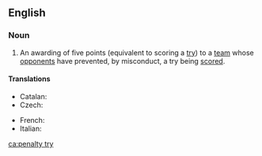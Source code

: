 ==English==

===Noun===
{{en-noun|penalty tries}}

# {{lb|en|rugby}} An awarding of five points (equivalent to scoring a [[try]]) to a [[team]] whose [[opponents]] have prevented, by misconduct, a try being [[scored]].

====Translations====
{{trans-top|awarding of five points}}
* Catalan: {{t+|ca|assaig de càstig|m}}
* Czech: {{t|cs|trestná pětka|f}}
{{trans-mid}}
* French: {{t|fr|essai de pénalité|m}}
* Italian: {{t|it|meta tecnica|f}}
{{trans-bottom}}

[[ca:penalty try]]